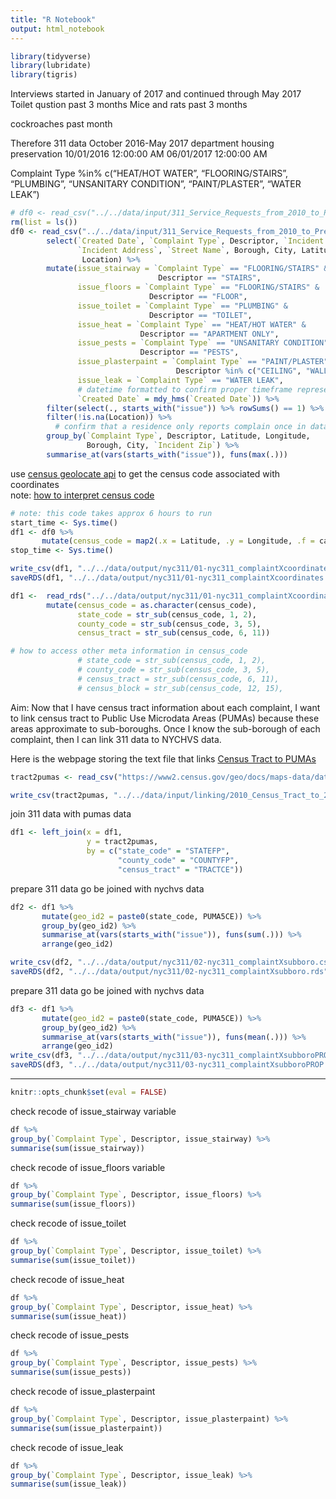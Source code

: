 ```yaml
---
title: "R Notebook"
output: html_notebook
---
```

```r
library(tidyverse)
library(lubridate)
library(tigris)
```

Interviews started in January of 2017 and continued through May 2017
Toilet qustion past 3 months
Mice and rats past 3 months

cockroaches past month

Therefore 311 data October 2016-May 2017
department housing preservation
10/01/2016 12:00:00 AM
06/01/2017 12:00:00 AM

Complaint Type %in% c("HEAT/HOT WATER", "FLOORING/STAIRS", "PLUMBING", "UNSANITARY CONDITION", "PAINT/PLASTER", "WATER LEAK")

```r
# df0 <- read_csv("../../data/input/311_Service_Requests_from_2010_to_Present.csv")
rm(list = ls())
df0 <- read_csv("../../data/input/311_Service_Requests_from_2010_to_Present.csv") %>%
        select(`Created Date`, `Complaint Type`, Descriptor, `Incident Zip`, 
               `Incident Address`, `Street Name`, Borough, City, Latitude, Longitude, 
                Location) %>%
        mutate(issue_stairway = `Complaint Type` == "FLOORING/STAIRS" & 
                                 Descriptor == "STAIRS",
               issue_floors = `Complaint Type` == "FLOORING/STAIRS" & 
                               Descriptor == "FLOOR",
               issue_toilet = `Complaint Type` == "PLUMBING" & 
                               Descriptor == "TOILET",
               issue_heat = `Complaint Type` == "HEAT/HOT WATER" & 
                             Descriptor == "APARTMENT ONLY",
               issue_pests = `Complaint Type` == "UNSANITARY CONDITION" & 
                             Descriptor == "PESTS",
               issue_plasterpaint = `Complaint Type` == "PAINT/PLASTER" & 
                                     Descriptor %in% c("CEILING", "WALL"),
               issue_leak = `Complaint Type` == "WATER LEAK",
               # datetime formatted to confirm proper timeframe represented
               `Created Date` = mdy_hms(`Created Date`)) %>% 
        filter(select(., starts_with("issue")) %>% rowSums() == 1) %>%
        filter(!is.na(Location)) %>%
          # confirm that a residence only reports complain once in dataset
        group_by(`Complaint Type`, Descriptor, Latitude, Longitude, 
                 Borough, City, `Incident Zip`) %>%
        summarise_at(vars(starts_with("issue")), funs(max(.))) 
```

use [census geolocate api](https://www.census.gov/geo/maps-data/data/geocoder.html) to get the census code associated with coordinates                  
note: [how to interpret census code](http://proximityone.com/geo_tracts.htm)      
```r
# note: this code takes approx 6 hours to run
start_time <- Sys.time()
df1 <- df0 %>%
       mutate(census_code = map2(.x = Latitude, .y = Longitude, .f = call_geolocator_latlon))
stop_time <- Sys.time()

write_csv(df1, "../../data/output/nyc311/01-nyc311_complaintXcoordinates.csv")
saveRDS(df1, "../../data/output/nyc311/01-nyc311_complaintXcoordinates.rds")
```

```r
df1 <-  read_rds("../../data/output/nyc311/01-nyc311_complaintXcoordinates.rds") %>%
        mutate(census_code = as.character(census_code),
               state_code = str_sub(census_code, 1, 2),
               county_code = str_sub(census_code, 3, 5),
               census_tract = str_sub(census_code, 6, 11))

# how to access other meta information in census_code
               # state_code = str_sub(census_code, 1, 2),
               # county_code = str_sub(census_code, 3, 5),
               # census_tract = str_sub(census_code, 6, 11),
               # census_block = str_sub(census_code, 12, 15),
```

Aim: Now that I have census tract information about each complaint, I want to link census tract to 
Public Use Microdata Areas (PUMAs) because these areas approximate to sub-boroughs. Once I know the sub-borough of each complaint, then I can link 311 data to NYCHVS data.

Here is the webpage storing the text file that links [Census Tract to PUMAs](https://www.census.gov/geo/maps-data/data/centract_rel.html)
```r
tract2pumas <- read_csv("https://www2.census.gov/geo/docs/maps-data/data/rel/2010_Census_Tract_to_2010_PUMA.txt")

write_csv(tract2pumas, "../../data/input/linking/2010_Census_Tract_to_2010_PUMA.csv")
```

join 311 data with pumas data
```r
df1 <- left_join(x = df1, 
                 y = tract2pumas, 
                 by = c("state_code" = "STATEFP", 
                        "county_code" = "COUNTYFP",
                        "census_tract" = "TRACTCE")) 
```

prepare 311 data go be joined with nychvs data
```r
df2 <- df1 %>%
       mutate(geo_id2 = paste0(state_code, PUMA5CE)) %>%
       group_by(geo_id2) %>%
       summarise_at(vars(starts_with("issue")), funs(sum(.))) %>%
       arrange(geo_id2)
```

```r
write_csv(df2, "../../data/output/nyc311/02-nyc311_complaintXsubboro.csv")
saveRDS(df2, "../../data/output/nyc311/02-nyc311_complaintXsubboro.rds")
```

prepare 311 data go be joined with nychvs data
```r
df3 <- df1 %>%
       mutate(geo_id2 = paste0(state_code, PUMA5CE)) %>%
       group_by(geo_id2) %>%
       summarise_at(vars(starts_with("issue")), funs(mean(.))) %>%
       arrange(geo_id2)
write_csv(df3, "../../data/output/nyc311/03-nyc311_complaintXsubboroPROP.csv")
saveRDS(df3, "../../data/output/nyc311/03-nyc311_complaintXsubboroPROP.rds")
```

********************************************************************************
```r
knitr::opts_chunk$set(eval = FALSE)
```

check recode of issue_stairway variable
```r
df %>%
group_by(`Complaint Type`, Descriptor, issue_stairway) %>%
summarise(sum(issue_stairway))
```

check recode of issue_floors variable
```r
df %>%
group_by(`Complaint Type`, Descriptor, issue_floors) %>%
summarise(sum(issue_floors))
```

check recode of issue_toilet
```r
df %>%
group_by(`Complaint Type`, Descriptor, issue_toilet) %>%
summarise(sum(issue_toilet))
```

check recode of issue_heat 
```r
df %>%
group_by(`Complaint Type`, Descriptor, issue_heat) %>%
summarise(sum(issue_heat))
```

check recode of issue_pests
```r
df %>%
group_by(`Complaint Type`, Descriptor, issue_pests) %>%
summarise(sum(issue_pests))
```

check recode of issue_plasterpaint
```r
df %>%
group_by(`Complaint Type`, Descriptor, issue_plasterpaint) %>%
summarise(sum(issue_plasterpaint))
```

check recode of issue_leak
```r
df %>%
group_by(`Complaint Type`, Descriptor, issue_leak) %>%
summarise(sum(issue_leak))
```

